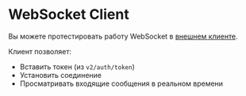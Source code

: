 # WebSocket Client

Вы можете протестировать работу WebSocket в [внешнем клиенте](https://api.sandbox.altpay.uk/ws/client).

Клиент позволяет:
- Вставить токен (из `v2/auth/token`)
- Установить соединение
- Просматривать входящие сообщения в реальном времени


